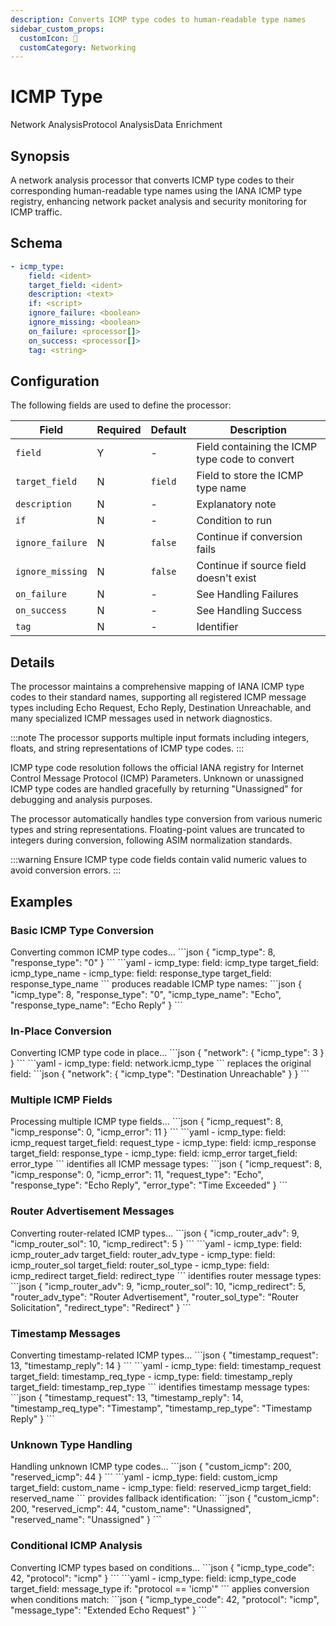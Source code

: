 ```yaml
---
description: Converts ICMP type codes to human-readable type names
sidebar_custom_props: 
  customIcon: 📡
  customCategory: Networking
---
```


# ICMP Type

<span className="theme-doc-version-badge badge badge--primary">Network Analysis</span><span className="theme-doc-version-badge badge badge--secondary">Protocol Analysis</span><span className="theme-doc-version-badge badge badge--secondary">Data Enrichment</span>

## Synopsis

A network analysis processor that converts ICMP type codes to their corresponding human-readable type names using the IANA ICMP type registry, enhancing network packet analysis and security monitoring for ICMP traffic.

## Schema

```yaml {2}
- icmp_type:
    field: <ident>
    target_field: <ident>
    description: <text>
    if: <script>
    ignore_failure: <boolean>
    ignore_missing: <boolean>
    on_failure: <processor[]>
    on_success: <processor[]>
    tag: <string>
```

## Configuration

The following fields are used to define the processor:

|Field|Required|Default|Description|
|---|---|---|---|
|`field`|Y|-|Field containing the ICMP type code to convert|
|`target_field`|N|`field`|Field to store the ICMP type name|
|`description`|N|-|Explanatory note|
|`if`|N|-|Condition to run|
|`ignore_failure`|N|`false`|Continue if conversion fails|
|`ignore_missing`|N|`false`|Continue if source field doesn't exist|
|`on_failure`|N|-|See <Topic id="handling-failures">Handling Failures</Topic>|
|`on_success`|N|-|See <Topic id="handling-success">Handling Success</Topic>|
|`tag`|N|-|Identifier|

## Details

The processor maintains a comprehensive mapping of IANA ICMP type codes to their standard names, supporting all registered ICMP message types including Echo Request, Echo Reply, Destination Unreachable, and many specialized ICMP messages used in network diagnostics.

:::note
The processor supports multiple input formats including integers, floats, and string representations of ICMP type codes.
:::

ICMP type code resolution follows the official IANA registry for Internet Control Message Protocol (ICMP) Parameters. Unknown or unassigned ICMP type codes are handled gracefully by returning "Unassigned" for debugging and analysis purposes.

The processor automatically handles type conversion from various numeric types and string representations. Floating-point values are truncated to integers during conversion, following ASIM normalization standards.

:::warning
Ensure ICMP type code fields contain valid numeric values to avoid conversion errors.
:::

## Examples

### Basic ICMP Type Conversion

<ExampleGrid>
  <CommentCol>
    Converting common ICMP type codes...
  </CommentCol>
  <CodeCol>
    ```json
    {
      "icmp_type": 8,
      "response_type": "0"
    }
    ```
    ```yaml
    - icmp_type:
        field: icmp_type
        target_field: icmp_type_name
    - icmp_type:
        field: response_type
        target_field: response_type_name
    ```
  </CodeCol>
  <CommentCol>
    produces readable ICMP type names:
  </CommentCol>
  <CodeCol>
    ```json
    {
      "icmp_type": 8,
      "response_type": "0",
      "icmp_type_name": "Echo",
      "response_type_name": "Echo Reply"
    }
    ```
  </CodeCol>
</ExampleGrid>

### In-Place Conversion

<ExampleGrid>
  <CommentCol>
    Converting ICMP type code in place...
  </CommentCol>
  <CodeCol>
    ```json
    {
      "network": {
        "icmp_type": 3
      }
    }
    ```
    ```yaml
    - icmp_type:
        field: network.icmp_type
    ```
  </CodeCol>
  <CommentCol>
    replaces the original field:
  </CommentCol>
  <CodeCol>
    ```json
    {
      "network": {
        "icmp_type": "Destination Unreachable"
      }
    }
    ```
  </CodeCol>
</ExampleGrid>

### Multiple ICMP Fields

<ExampleGrid>
  <CommentCol>
    Processing multiple ICMP type fields...
  </CommentCol>
  <CodeCol>
    ```json
    {
      "icmp_request": 8,
      "icmp_response": 0,
      "icmp_error": 11
    }
    ```
    ```yaml
    - icmp_type:
        field: icmp_request
        target_field: request_type
    - icmp_type:
        field: icmp_response
        target_field: response_type
    - icmp_type:
        field: icmp_error
        target_field: error_type
    ```
  </CodeCol>
  <CommentCol>
    identifies all ICMP message types:
  </CommentCol>
  <CodeCol>
    ```json
    {
      "icmp_request": 8,
      "icmp_response": 0,
      "icmp_error": 11,
      "request_type": "Echo",
      "response_type": "Echo Reply",
      "error_type": "Time Exceeded"
    }
    ```
  </CodeCol>
</ExampleGrid>

### Router Advertisement Messages

<ExampleGrid>
  <CommentCol>
    Converting router-related ICMP types...
  </CommentCol>
  <CodeCol>
    ```json
    {
      "icmp_router_adv": 9,
      "icmp_router_sol": 10,
      "icmp_redirect": 5
    }
    ```
    ```yaml
    - icmp_type:
        field: icmp_router_adv
        target_field: router_adv_type
    - icmp_type:
        field: icmp_router_sol
        target_field: router_sol_type
    - icmp_type:
        field: icmp_redirect
        target_field: redirect_type
    ```
  </CodeCol>
  <CommentCol>
    identifies router message types:
  </CommentCol>
  <CodeCol>
    ```json
    {
      "icmp_router_adv": 9,
      "icmp_router_sol": 10,
      "icmp_redirect": 5,
      "router_adv_type": "Router Advertisement",
      "router_sol_type": "Router Solicitation",
      "redirect_type": "Redirect"
    }
    ```
  </CodeCol>
</ExampleGrid>

### Timestamp Messages

<ExampleGrid>
  <CommentCol>
    Converting timestamp-related ICMP types...
  </CommentCol>
  <CodeCol>
    ```json
    {
      "timestamp_request": 13,
      "timestamp_reply": 14
    }
    ```
    ```yaml
    - icmp_type:
        field: timestamp_request
        target_field: timestamp_req_type
    - icmp_type:
        field: timestamp_reply
        target_field: timestamp_rep_type
    ```
  </CodeCol>
  <CommentCol>
    identifies timestamp message types:
  </CommentCol>
  <CodeCol>
    ```json
    {
      "timestamp_request": 13,
      "timestamp_reply": 14,
      "timestamp_req_type": "Timestamp",
      "timestamp_rep_type": "Timestamp Reply"
    }
    ```
  </CodeCol>
</ExampleGrid>

### Unknown Type Handling

<ExampleGrid>
  <CommentCol>
    Handling unknown ICMP type codes...
  </CommentCol>
  <CodeCol>
    ```json
    {
      "custom_icmp": 200,
      "reserved_icmp": 44
    }
    ```
    ```yaml
    - icmp_type:
        field: custom_icmp
        target_field: custom_name
    - icmp_type:
        field: reserved_icmp
        target_field: reserved_name
    ```
  </CodeCol>
  <CommentCol>
    provides fallback identification:
  </CommentCol>
  <CodeCol>
    ```json
    {
      "custom_icmp": 200,
      "reserved_icmp": 44,
      "custom_name": "Unassigned",
      "reserved_name": "Unassigned"
    }
    ```
  </CodeCol>
</ExampleGrid>

### Conditional ICMP Analysis

<ExampleGrid>
  <CommentCol>
    Converting ICMP types based on conditions...
  </CommentCol>
  <CodeCol>
    ```json
    {
      "icmp_type_code": 42,
      "protocol": "icmp"
    }
    ```
    ```yaml
    - icmp_type:
        field: icmp_type_code
        target_field: message_type
        if: "protocol == 'icmp'"
    ```
  </CodeCol>
  <CommentCol>
    applies conversion when conditions match:
  </CommentCol>
  <CodeCol>
    ```json
    {
      "icmp_type_code": 42,
      "protocol": "icmp",
      "message_type": "Extended Echo Request"
    }
    ```
  </CodeCol>
</ExampleGrid>